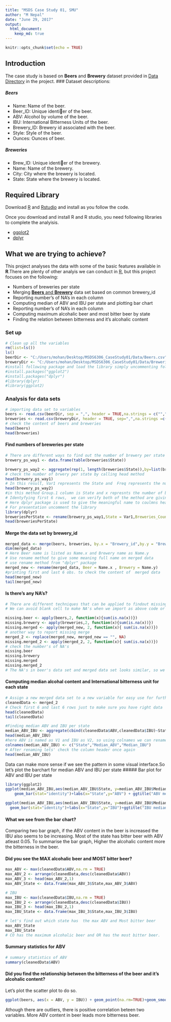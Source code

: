 ```yaml
---
title: "MSDS Case Study 01, SMU"
author: "M Nepal"
date: "June 29, 2017"
output: 
  html_document:
    keep_md: true
---
```


```r
knitr::opts_chunk$set(echo = TRUE)
```

## Introduction

The case study is based on **Beers** and **Brewery** dataset provided in <a href="https://github.com/m-nepal/MSDS6306_CaseStudy01/tree/master/Data"> Data Directory</a> in the project. 
### Dataset descriptions:

##### Beers
* Name: Name of the beer.
* Beer_ID: Unique identier of the beer.
* ABV: Alcohol by volume of the beer.
* IBU: International Bitterness Units of the beer.
* Brewery_ID: Brewery id associated with the beer.
* Style: Style of the beer.
* Ounces: Ounces of beer.

##### Breweries
* Brew_ID: Unique identier of the brewery.
* Name: Name of the brewery.
* City: City where the brewery is located.
* State: State where the brewery is located.

## Required Library
Download <a href="https://cran.r-project.org/">R<a/> and <a href="https://www.rstudio.com/products/rstudio/download/">Rstudio</a> and install as you follow the code.

Once you download and install R and R studio, you need following libraries to complete the analyisis.
<ul><li><a href="http://ggplot2.org/">ggplot2<a/></li><li><a href="https://cran.r-project.org/web/packages/dplyr/index.html">dplyr<a/></li></ul>

## What we are trying to achieve?
This project analyses the data with some of the basic features available in **R**.There are plenty of other analyis we can conduct in <a href="https://cran.r-project.org/">R<a/>, but this project focuses on the following:
<ul>
<li>Numbers of breweries per state</li>
<li>Merging <a href="https://github.com/m-nepal/MSDS6306_CaseStudy01/tree/master/Data">**Beers** and **Brewery**<a/> data set based on common brewery_id</li>
<li>Reporting number's of NA's in each column</li>
<li>Computing median of ABV and IBU per state and plotting bar chart</li>
<li>Reporting number's of NA's in each column</li>
<li>Computing maximum alcohalic beer and most bitter beer by state</li>
<li>Finding the relation between bitterness and it's alcohalic content</li>
</ul>

### Set up
```r
# Clean up all the variables
rm(list=ls())
ls()
beerDir <- "C:/Users/mohan/Desktop/MSDS6306_CaseStudy01/Data/Beers.csv"
breweryDir <- "C:/Users/mohan/Desktop/MSDS6306_CaseStudy01/Data/Breweries.csv"
#install following package and load the library simply uncommenting following code
#install.packages("ggplot2")
#install.packages("dplyr")
#library(dplyr)
#library(ggplot2)
```

### Analysis for data sets
```r
# importing data set to variables 
beers <- read.csv(beerDir, sep = ",", header = TRUE,na.strings = c("","NA"))
breweries <- read.csv(breweryDir, header = TRUE, sep=",",na.strings =c("","NA"))
# check the content of beers and breweries
head(beers)
head(breweries)
```
#### Find numbers of breweries per state
```r
# There are different ways to find out the number of brewery per state but in this analysis following method is used
brewery_ps_way1 <- data.frame(table(breweries$State))

brewery_ps_way2 <- aggregate(rep(1, length(breweries$State)),by=list(breweries$State), sum)
# check the number of brwery per state by calling head method
head(brewery_ps_way1)
# In this result, Var1 represents the State and  Freq represents the number of brewery in that state
head(brewery_ps_way2)
#in this method Group.1 column is State and x represnts the number of brewery
# Identyfying first 6 rows,  we can verify both of the method are giving the same result.
# Here dplyr package is used to give the meaningful name to coulmns header
# For presentation uncomment the library
library(dplyr)
breweriesPerState <- rename(brewery_ps_way1,State = Var1,Breweries_Count = Freq)
head(breweriesPerState)
```
#### Merge the data set by brewery_id
```r
merged_data <- merge(beers, breweries, by.x = "Brewery_id",by.y = "Brew_ID")
dim(merged_data)
# Here Beer name is listed as Name.x and Brewery name as Name.y 
# Use rename method to give some meaning full name on merged data
# use rename method from "dplyr" package
merged_new <- rename(merged_data, Beer = Name.x , Brewery = Name.y)
#printing first and last 6 obs. to check the content of  merged data
head(merged_new)
tail(merged_new)
```
#### Is there's any NA's?
```r
# There are different techniques that can be applied to findout missing NA's
# We can avoid blank cell to make NA's when we import as above code or we can use following code to report NA's

missing.beer <- apply(beers,2, function(x){sum(is.na(x))})
missing.brewery <- apply(breweries,2, function(x){sum(is.na(x))})
missing.merged <- apply(merged_new, 2, function(x){ sum(is.na(x))})
# another way to report missing merge
merged_2 <- replace(merged_new, merged_new == "", NA)
missing.merged_2 <- apply(merged_2, 2, function(x){ sum(is.na(x))})
# check the number's of NA's  
missing.beer
missing.brewery
missing.merged
missing.merged_2
# The NA's in beer's data set and merged data set looks similar, so we can verify the NA's numbers in data sets.
```
#### Computing median alcohal content and International bitterness unit for each state
```r
# Assign a new merged data set to a new variable for easy use for further analysis
cleanedData <- merged_2
# Check first 6 and last 6 rows just to make sure you have right data
head(cleanedData)
tail(cleanedData)

#Finding median ABV and IBU per state
median_ABV_IBU <- aggregate(cbind(cleanedData$ABV,cleanedData$IBU)~State, FUN = median,cleanedData,na.rm = TRUE)
head(median_ABV_IBU)
#here ABV is named as V1 and IBU as V2, so using colnames we can rename to give meaningful name
colnames(median_ABV_IBU) <- c("State","Median_ABV","Median_IBU")
# After renaming lets' check the column header once again
head(median_ABV_IBU)
```
Data can make more sense if we see the pattern in some visual interface.So let's plot the barchart for median ABV and IBU per state
##### Bar plot for ABV and IBU per state
```r
library(ggplot2)
ggplot(median_ABV_IBU,aes(median_ABV_IBU$State, y=median_ABV_IBU$Median_ABV))+
    geom_bar(stat="identity")+labs(x="State",y="ABV") + ggtitle("ABV median per State")

ggplot(median_ABV_IBU,aes(median_ABV_IBU$State, y=median_ABV_IBU$Median_IBU))+
  geom_bar(stat="identity")+labs(x="State",y="IBU")+ggtitle("IBU median per State")
```

#### What we see from the bar chart?
Comparing two bar graph, if the ABV content in the beer is increased the IBU also seems to be increasing. Most of the state has bitter beer with  ABV atleast 0.05. To summarise the bar graph, Higher the alcohalic content more the bitterness in the beer.

#### Did you see the MAX alcohalic beer and MOST bitter beer?
```r
max_ABV <- max(cleanedData$ABV,na.rm = TRUE)
max_ABV_2 <- arrange(cleanedData,desc(cleanedData$ABV))
max_ABV_3 <- head(max_ABV_2,1)
max_ABV_State <- data.frame(max_ABV_3$State,max_ABV_3$ABV)

# IBU
max_IBU <- max(cleanedData$IBU,na.rm = TRUE)
max_IBU_2 <- arrange(cleanedData,desc(cleanedData$IBU))
max_IBU_3 <- head(max_IBU_2,1)
max_IBU_State <- data.frame(max_IBU_3$State,max_IBU_3$IBU)

# let's find out which state has  the max ABV and Most bitter beer
max_ABV_State 
max_IBU_State
# CO has the maximum alcohalic beer and OR has the most bitter beer.
```
#### Summary statistics for ABV
```r
# summary statistics of ABV
summary(cleanedData$ABV)
```

#### Did you find the relationship between the bitterness of the beer and it's alcohalic content?
Let's plot the scatter plot to do so.
```r
ggplot(beers, aes(x = ABV, y = IBU)) + geom_point(na.rm=TRUE)+geom_smooth(method=lm,se=FALSE, na.rm=TRUE)

```

Athough there are outliers, there is positive correlation beteen two variables. More ABV content in beer leads more bitterness beer.
